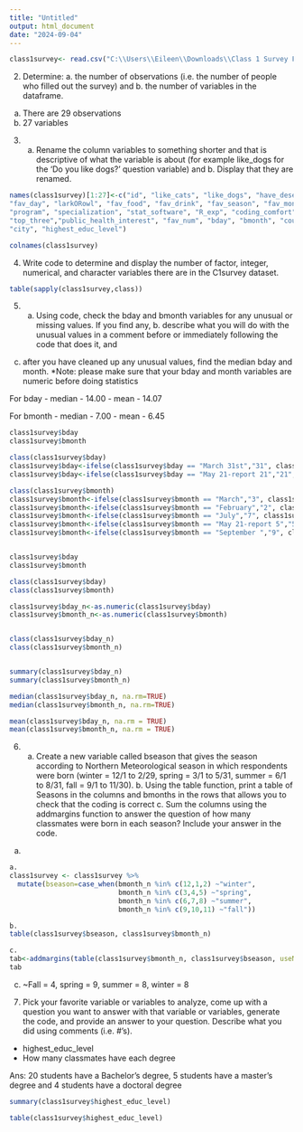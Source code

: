 ```yaml
---
title: "Untitled"
output: html_document
date: "2024-09-04"
---
```



```r
class1survey<- read.csv("C:\\Users\\Eileen\\Downloads\\Class 1 Survey Fall 2024_di.csv")
```

2. Determine: a. the number of observations (i.e. the number of people who filled out the survey) and b. the number of variables in the dataframe.

a. There are 29 observations
b. 27 variables


3. a. Rename the column variables to something shorter and that is descriptive of what the variable is about (for example like_dogs for the ‘Do you like dogs?’ question variable) and b. Display that they are renamed.

```r
names(class1survey)[1:27]<-c("id", "like_cats", "like_dogs", "have_desert", "slogan",
"fav_day", "larkORowl", "fav_food", "fav_drink", "fav_season", "fav_month", "hobby",
"program", "specialization", "stat_software", "R_exp", "coding_comfort", "coding_length",
"top_three","public_health_interest", "fav_num", "bday", "bmonth", "country", "state",
"city", "highest_educ_level")

colnames(class1survey)
```

4. Write code to determine and display the number of factor, integer, numerical, and character variables there are in the C1survey dataset.

```r
table(sapply(class1survey,class))
```
5. a. Using code, check the bday and bmonth variables for any unusual or missing values. If you find any, b. describe what you will do with the unusual values in a comment before or immediately following the code that does it, and 

c. after you have cleaned up any unusual values, find the median bday and month. *Note: please make sure that your bday and month variables are numeric before doing statistics


For bday
- median - 14.00
- mean - 14.07

For bmonth
- median - 7.00
- mean - 6.45

```r
class1survey$bday
class1survey$bmonth
```

```r
class(class1survey$bday)
class1survey$bday<-ifelse(class1survey$bday == "March 31st","31", class1survey$bday)
class1survey$bday<-ifelse(class1survey$bday == "May 21-report 21","21",class1survey$bday)

class(class1survey$bmonth)
class1survey$bmonth<-ifelse(class1survey$bmonth == "March","3", class1survey$bmonth)
class1survey$bmonth<-ifelse(class1survey$bmonth == "February","2", class1survey$bmonth)
class1survey$bmonth<-ifelse(class1survey$bmonth == "July","7", class1survey$bmonth)
class1survey$bmonth<-ifelse(class1survey$bmonth == "May 21-report 5","5", class1survey$bmonth)
class1survey$bmonth<-ifelse(class1survey$bmonth == "September ","9", class1survey$bmonth)


class1survey$bday
class1survey$bmonth
```

```r
class(class1survey$bday)
class(class1survey$bmonth)
```
```r
class1survey$bday_n<-as.numeric(class1survey$bday)
class1survey$bmonth_n<-as.numeric(class1survey$bmonth)


class(class1survey$bday_n)
class(class1survey$bmonth_n)


summary(class1survey$bday_n)
summary(class1survey$bmonth_n)

median(class1survey$bday_n, na.rm=TRUE)
median(class1survey$bmonth_n, na.rm=TRUE)

mean(class1survey$bday_n, na.rm = TRUE)
mean(class1survey$bmonth_n, na.rm = TRUE)
```

6. a. Create a new variable called bseason that gives the season according to Northern Meteorological season in which respondents were born (winter = 12/1 to 2/29, spring = 3/1 to 5/31, summer = 6/1 to 8/31, fall = 9/1 to 11/30). b. Using the table function, print a table of Seasons in the columns and bmonths in the rows that allows you to check that the coding is correct c. Sum the columns using the addmargins function to answer the question of how many classmates were born in each season? Include your answer in the code.

a.
```r
a.
class1survey <- class1survey %>%
  mutate(bseason=case_when(bmonth_n %in% c(12,1,2) ~"winter",
                           bmonth_n %in% c(3,4,5) ~"spring",
                           bmonth_n %in% c(6,7,8) ~"summer",
                           bmonth_n %in% c(9,10,11) ~"fall"))

b.
table(class1survey$bseason, class1survey$bmonth_n)

c.
tab<-addmargins(table(class1survey$bmonth_n, class1survey$bseason, useNA = "always"),1) 
tab


```

c.
 ~Fall = 4, spring = 9, summer = 8, winter = 8


7. Pick your favorite variable or variables to analyze, come up with a question you want to answer with that variable or variables, generate the code, and provide an answer to your question. Describe what you did using comments (i.e. #’s).

- highest_educ_level
- How many classmates have each degree

Ans: 20 students have a Bachelor's degree, 5 students have a master's degree and 4 students have a doctoral degree

```r
summary(class1survey$highest_educ_level)

table(class1survey$highest_educ_level)
```




